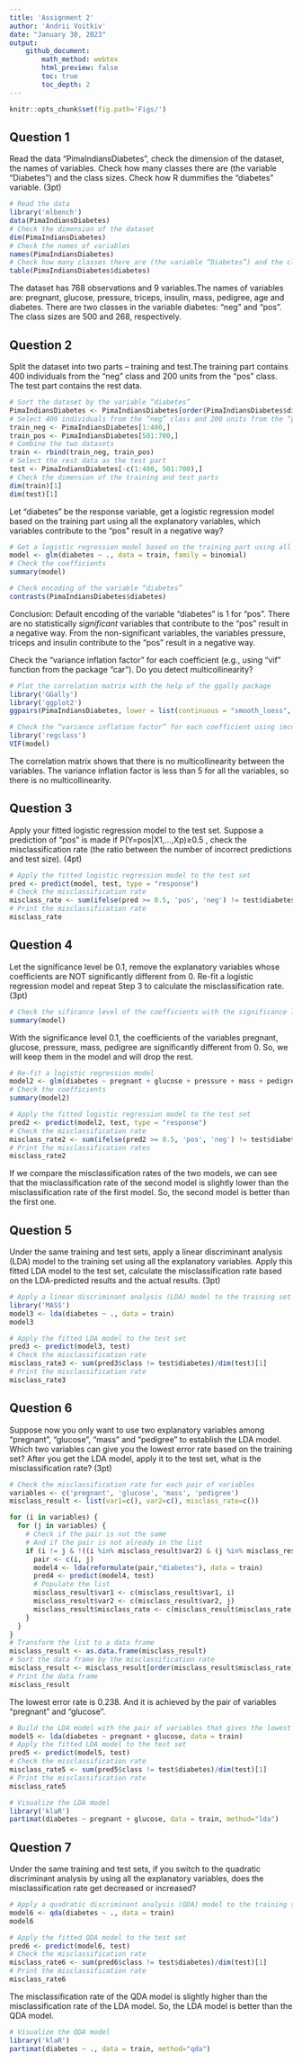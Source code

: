 ```yaml
---
title: 'Assignment 2'
author: 'Andrii Voitkiv'
date: "January 30, 2023"
output:
    github_document:
        math_method: webtex
        html_preview: false
        toc: true
        toc_depth: 2
---
```


```r
knitr::opts_chunk$set(fig.path='Figs/')
```
## Question 1
Read the data “PimaIndiansDiabetes”, check the dimension of the dataset, the names of variables. Check how many classes there are (the variable “Diabetes”) and the class sizes. Check how R dummifies the “diabetes” variable. (3pt)
```r
# Read the data
library('mlbench')
data(PimaIndiansDiabetes)
# Check the dimension of the dataset
dim(PimaIndiansDiabetes)
# Check the names of variables
names(PimaIndiansDiabetes)
# Check how many classes there are (the variable “Diabetes”) and the class sizes
table(PimaIndiansDiabetes$diabetes)
```
The dataset has 768 observations and 9 variables.The names of variables are: pregnant, glucose, pressure, triceps, insulin, mass, pedigree, age and diabetes. There are two classes in the variable diabetes: "neg" and "pos". The class sizes are 500 and 268, respectively.

## Question 2
Split the dataset into two parts – training and test.The training part contains 400 individuals from the “neg” class and 200 units from the “pos” class. The test part contains the rest data.
```r
# Sort the dataset by the variable “diabetes”
PimaIndiansDiabetes <- PimaIndiansDiabetes[order(PimaIndiansDiabetes$diabetes),]
# Select 400 individuals from the “neg” class and 200 units from the “pos” class
train_neg <- PimaIndiansDiabetes[1:400,]
train_pos <- PimaIndiansDiabetes[501:700,]
# Combine the two datasets
train <- rbind(train_neg, train_pos)
# Select the rest data as the test part
test <- PimaIndiansDiabetes[-c(1:400, 501:700),]
# Check the dimension of the training and test parts
dim(train)[1]
dim(test)[1]
```

Let “diabetes” be the response variable, get a logistic regression model based on the training part using all the explanatory variables, which variables contribute to the “pos” result in a negative way?
```r
# Get a logistic regression model based on the training part using all the explanatory variables
model <- glm(diabetes ~ ., data = train, family = binomial)
# Check the coefficients
summary(model)
```
```r
# Check encoding of the variable “diabetes”
contrasts(PimaIndiansDiabetes$diabetes)
```
Conclusion: Default encoding of the variable “diabetes” is 1 for "pos". There are no statistically _significant_ variables that contribute to the “pos” result in a negative way. From the non-significant variables, the variables pressure, triceps and insulin contribute to the “pos” result in a negative way.


Check the “variance inflation factor” for each coefficient (e.g., using “vif” function from the package “car”). Do you detect multicollinearity?
```r
# Plot the correlation matrix with the help of the ggally package
library('GGally')
library('ggplot2')
ggpairs(PimaIndiansDiabetes, lower = list(continuous = "smooth_loess", combo = "facethist", discrete = "facetbar", na = "na"))

```

```r
# Check the “variance inflation factor” for each coefficient using imcdiag function from the package "regclass"
library('regclass')
VIF(model)
```
The correlation matrix shows that there is no multicollinearity between the variables. The variance inflation factor is less than 5 for all the variables, so there is no multicollinearity.

## Question 3
Apply your fitted logistic regression model to the test set. Suppose a prediction of “pos” is made if P(Y=pos|X1,…,Xp)≥0.5
, check the misclassification rate (the ratio between the number of incorrect predictions and test size). (4pt)
```r
# Apply the fitted logistic regression model to the test set
pred <- predict(model, test, type = "response")
# Check the misclassification rate
misclass_rate <- sum(ifelse(pred >= 0.5, 'pos', 'neg') != test$diabetes)/dim(test)[1]
# Print the misclassification rate
misclass_rate
```

## Question 4
Let the significance level be 0.1, remove the explanatory variables whose coefficients are NOT significantly different from 0. Re-fit a logistic regression model and repeat Step 3 to calculate the misclassification rate. (3pt)
```r
# Check the sificance level of the coefficients with the significance level 0.1
summary(model)
```
With the significance level 0.1, the coefficients of the variables pregnant, glucose, pressure, mass, pedigree are significantly different from 0. So, we will keep them in the model and will drop the rest.

```r
# Re-fit a logistic regression model
model2 <- glm(diabetes ~ pregnant + glucose + pressure + mass + pedigree, data = train, family = binomial)
# Check the coefficients
summary(model2)
```

```r
# Apply the fitted logistic regression model to the test set
pred2 <- predict(model2, test, type = "response")
# Check the misclassification rate
misclass_rate2 <- sum(ifelse(pred2 >= 0.5, 'pos', 'neg') != test$diabetes)/dim(test)[1]
# Print the misclassification rates
misclass_rate2
```
If we compare the misclassification rates of the two models, we can see that the misclassification rate of the second model is slightly lower than the misclassification rate of the first model. So, the second model is better than the first one.

## Question 5
Under the same training and test sets, apply a linear discriminant analysis (LDA) model to the training set using all the explanatory variables. Apply this fitted LDA model to the test set, calculate the misclassification rate based on the LDA-predicted results and the actual results. (3pt)
```r
# Apply a linear discriminant analysis (LDA) model to the training set using all the explanatory variables
library('MASS')
model3 <- lda(diabetes ~ ., data = train)
model3
```
```r
# Apply the fitted LDA model to the test set
pred3 <- predict(model3, test)
# Check the misclassification rate
misclass_rate3 <- sum(pred3$class != test$diabetes)/dim(test)[1]
# Print the misclassification rate
misclass_rate3
```

## Question 6
Suppose now you only want to use two explanatory variables among “pregnant”, “glucose”, “mass” and “pedigree” to establish the LDA model. Which two variables can give you the lowest error rate based on the training set? After you get the LDA model, apply it to the test set, what is the misclassification rate? (3pt)
```r
# Check the misclassification rate for each pair of variables
variables <- c('pregnant', 'glucose', 'mass', 'pedigree')
misclass_result <- list(var1=c(), var2=c(), misclass_rate=c())

for (i in variables) {
  for (j in variables) {
    # Check if the pair is not the same
    # And if the pair is not already in the list
    if (i != j & !((i %in% misclass_result$var2) & (j %in% misclass_result$var1))) {
      pair <- c(i, j)
      model4 <- lda(reformulate(pair,"diabetes"), data = train)
      pred4 <- predict(model4, test)
      # Populate the list
      misclass_result$var1 <- c(misclass_result$var1, i)
      misclass_result$var2 <- c(misclass_result$var2, j)
      misclass_result$misclass_rate <- c(misclass_result$misclass_rate, sum(pred4$class != test$diabetes)/dim(test)[1])
    }
  }
}
# Transform the list to a data frame
misclass_result <- as.data.frame(misclass_result)
# Sort the data frame by the misclassification rate
misclass_result <- misclass_result[order(misclass_result$misclass_rate),]
# Print the data frame
misclass_result
```
The lowest error rate is 0.238. And it is achieved by the pair of variables “pregnant” and “glucose”.


```r
# Build the LDA model with the pair of variables that gives the lowest error rate
model5 <- lda(diabetes ~ pregnant + glucose, data = train)
# Apply the fitted LDA model to the test set
pred5 <- predict(model5, test)
# Check the misclassification rate
misclass_rate5 <- sum(pred5$class != test$diabetes)/dim(test)[1]
# Print the misclassification rate
misclass_rate5
```
```r
# Visualize the LDA model
library('klaR')
partimat(diabetes ~ pregnant + glucose, data = train, method="lda")
```

## Question 7
Under the same training and test sets, if you switch to the quadratic discriminant analysis by using all the explanatory variables, does the misclassification rate get decreased or increased?
```r
# Apply a quadratic discriminant analysis (QDA) model to the training set using all the explanatory variables
model6 <- qda(diabetes ~ ., data = train)
model6
```
```r
# Apply the fitted QDA model to the test set
pred6 <- predict(model6, test)
# Check the misclassification rate
misclass_rate6 <- sum(pred6$class != test$diabetes)/dim(test)[1]
# Print the misclassification rate
misclass_rate6
```
The misclassification rate of the QDA model is slightly higher than the misclassification rate of the LDA model. So, the LDA model is better than the QDA model.

```r
# Visualize the QDA model
library('klaR')
partimat(diabetes ~ ., data = train, method="qda")
```
